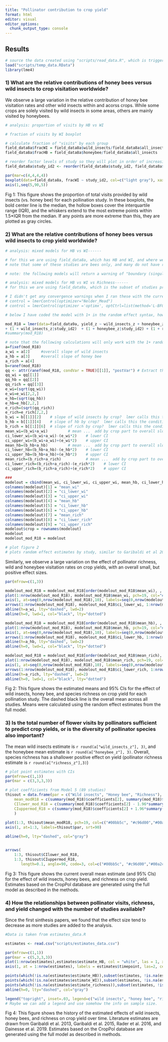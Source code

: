 ```yaml
---
title: "Pollinator contribution to crop yield"
format: html
editor: visual
editor_options: 
  chunk_output_type: console
---
```


::: {.content-visible when-format="html"}
# Results
:::

```r
# source the data created using "scripts/read_data.R", which is triggered by track_estimates.R file.
load("scripts/temp_data.RData") 
library(lme4)

```

### 1) What are the relative contributions of honey bees versus wild insects to crop visitation worldwide?

We observe a large variation in the relative contribution of honey bee visitation rates and other wild insects within and acorss crops. While some crops are solely visited by wild insects in some areas, others are mainly visited by honeybees.

```r

# analysis: proportion of visits by HB vs WI

# fraction of visits by WI boxplot

# calculate fraction of "visits" by each group
field_data8a$fracWI = field_data8a$wild_insects/field_data8a$all_insects
field_data8a$fracHB = field_data8a$honeybee/field_data8a$all_insects

# reorder factor levels of study so they will plot in order of increasing median when we run a boxplot
field_data8a$study_id2 <- reorder(field_data8a$study_id2, field_data8a$fracWI, median, na.rm=T)

par(mar=c(4,4,4,4))
boxplot(data=field_data8a, fracWI ~ study_id2, col=c("light gray"), xaxt = 'n', xlab="study", ylab="proportion of visits by wild insects", las = 1)
axis(1,seq(5,90,5))

```

Fig 1: This figure shows the proportion of total visits provided by wild insects (vs. honey bee) for each pollination study. In these boxplots, the bold center line is the median, the hollow boxes cover the interquartile range (IQR), and the whiskers extend to the most extreme points within 1.5\*IQR from the median. If any points are more extreme than this, they are plotted as gray circles.

### 2) What are the relative contributions of honey bees versus wild insects to crop yield worldwide?

```r
# analysis: mixed models for HB vs WI------

# for this we are using field_data8a, which has HB and WI, and where we have entered manual 0's for HB z-scores in 2 systems where they were =0.
# note that some of these studies are bees only, and many do not have richness data

# note: the following models will return a warning of "boundary (singular) fit: see ?isSingular".  I think this is due to using z-scores, which make the mean of all studies =0, so it should not be a problem for the models.

# analysis: mixed models for HB vs WI vs Richness------
# for this we are using field_data9a, which is the subset of studies providing data for HB, WI, and Richness

# I didn't get any convergence warnings when I ran these with the current data, but if it does happen, try adding one of these to the lmer statement:
# control = lmerControl(optimizer="Nelder_Mead")
# control = lmerControl(optimizer ='optimx', optCtrl=list(method='L-BFGS-B'))

# below I have coded the model with 1+ in the random effect syntax, however, it is worth considering whether we should use 0+ since all studies are z-scored and thus constrained to have a mean of 0. The logic would be that there is no need to try to estimate separate intercepts for each study. Regardless we would estimate the random slopes as usual.

mod_R18 = lmer(data=field_data9a, yield_z ~ wild_insects_z + honeybee_z + richness_z + wild_insects_z:honeybee_z + wild_insects_z:richness_z + honeybee_z:richness_z 
+ (1 + wild_insects_z|study_id2)  + (1 + honeybee_z|study_id2) + (1 + richness_z|study_id2) + (1 + wild_insects_z:honeybee_z|study_id2) + (1 + wild_insects_z:richness_z|study_id2) + (1 + honeybee_z:richness_z|study_id2), na.action=na.fail, REML=T)
#summary(mod_R18)

# note that the following calculations will only work with the 1+ random effect coding discussed above
a=fixef(mod_R18)
a_wi = a[2]		#overall slope of wild insects 
a_hb = a[3]		#overall slope of honey bee 
a_rich = a[4]
b=ranef(mod_R18)
qq <- attr(ranef(mod_R18, condVar = TRUE)[[1]], "postVar") # Extract the variances of the random effects
qq_wi = qq[[1]]
qq_hb = qq[[2]]
qq_rich = qq[[3]]
e_wi=(sqrt(qq_wi))	
e_wi=e_wi[2,2,]
e_hb=(sqrt(qq_hb))	
e_hb=e_hb[2,2,]
e_rich=(sqrt(qq_rich))	
e_rich=e_rich[2,2,]	
b_wi = b[[1]][2]	# slope of wild insects by crop?  lmer calls this the conditional mean
b_hb = b[[1]][4]	# slope of hb by crop?  lmer calls this the conditional mean
b_rich = b[[1]][6]	# slope of rich by crop?  lmer calls this the conditional mean
mean_wi=(b_wi+a_wi)			# mean ...  add by crop part to overall slope
ci_lower_wi=(b_wi+a_wi)-(e_wi*2)	# lower CI
ci_upper_wi=(b_wi+a_wi)+(e_wi*2)	# upper CI
mean_hb=(b_hb+a_hb)			# mean ...  add by crop part to overall slope
ci_lower_hb=(b_hb+a_hb)-(e_hb*2)	# lower CI
ci_upper_hb=(b_hb+a_hb)+(e_hb*2)	# upper CI
mean_rich=(b_rich+a_rich)			# mean ...  add by crop part to overall slope
ci_lower_rich=(b_rich+a_rich)-(e_rich*2)	# lower CI
ci_upper_rich=(b_rich+a_rich)+(e_rich*2)	# upper CI

###
modelout = cbind(mean_wi, ci_lower_wi, ci_upper_wi, mean_hb, ci_lower_hb, ci_upper_hb, mean_rich, ci_lower_rich, ci_upper_rich)
colnames(modelout)[1] = "mean_wi"
colnames(modelout)[2] = "ci_lower_wi"
colnames(modelout)[3] = "ci_upper_wi"
colnames(modelout)[4] = "mean_hb"
colnames(modelout)[5] = "ci_lower_hb"
colnames(modelout)[6] = "ci_upper_hb"
colnames(modelout)[7] = "mean_rich"
colnames(modelout)[8] = "ci_lower_rich"
colnames(modelout)[9] = "ci_upper_rich"
modelout$crop = rownames(modelout)
modelout
modelout_mod_R18 = modelout

# plot figure 2
# plots random effect estimates by study, similar to Garibaldi et al 2013 fig 2b -----
```

Similarly, we observe a large variation on the effect of pollinator richness, wild and honeybee visitation rates on crop yields, with an overall small, but positive effect sizes. 

```r
par(mfrow=c(1,3))

modelout_mod_R18 = modelout_mod_R18[order(modelout_mod_R18$mean_wi), , drop = FALSE]
plot(1:nrow(modelout_mod_R18), modelout_mod_R18$mean_wi, pch=19, col="#00bb5c", ylim=c(-.75,.75), ylab="wild insect slope (mean and 95% CI)", cex=1.5, xaxt = "n", xlab="crop study", main="Wild Insects")
axis(1, at=seq(0,nrow(modelout_mod_R18),10), labels=seq(0,nrow(modelout_mod_R18),10))
arrows(1:nrow(modelout_mod_R18), modelout_mod_R18$ci_lower_wi, 1:nrow(modelout_mod_R18), modelout_mod_R18$ci_upper_wi, length=0.05, angle=90, code=3, col="#00bb5c", lwd=1.5)
abline(h=a_wi, lty="dashed", lwd=2)
abline(h=0, lwd=1, col="black", lty="dotted")

modelout_mod_R18 = modelout_mod_R18[order(modelout_mod_R18$mean_hb), , drop = FALSE]
plot(1:nrow(modelout_mod_R18), modelout_mod_R18$mean_hb, pch=19, col="#c96d00", ylim=c(-.75,.75), ylab="honey bee slope (mean and 95% CI)", cex=1.5, xaxt = "n", xlab="crop study", main="Honey Bee")
axis(1, at=seq(0,nrow(modelout_mod_R18),10), labels=seq(0,nrow(modelout_mod_R18),10))
arrows(1:nrow(modelout_mod_R18), modelout_mod_R18$ci_lower_hb, 1:nrow(modelout_mod_R18), modelout_mod_R18$ci_upper_hb, length=0.05, angle=90, code=3, col="#c96d00", lwd=1.5)
abline(h=a_hb, lty="dashed", lwd=2)
abline(h=0, lwd=1, col="black", lty="dotted")

modelout_mod_R18 = modelout_mod_R18[order(modelout_mod_R18$mean_rich), , drop = FALSE]
plot(1:nrow(modelout_mod_R18), modelout_mod_R18$mean_rich, pch=19, col="#00a2ca", ylim=c(-.75,.75), ylab="richness slope (mean and 95% CI)", cex=1.5, xaxt = "n", xlab="crop study", main="Richness")
axis(1, at=seq(0,nrow(modelout_mod_R18),10), labels=seq(0,nrow(modelout_mod_R18),10))
arrows(1:nrow(modelout_mod_R18), modelout_mod_R18$ci_lower_rich, 1:nrow(modelout_mod_R18), modelout_mod_R18$ci_upper_rich, length=0.05, angle=90, code=3, col="#00a2ca", lwd=1.5)
abline(h=a_rich, lty="dashed", lwd=2)
abline(h=0, lwd=1, col="black", lty="dotted")

```

Fig 2: This figure shows the estimated means and 95% CIs for the effect of wild insects, honey bee, and species richness on crop yield for each pollination study. The dashed black line is the overall mean across all studies. Means were calculated using the random effect estimates from the full model.

### 3) Is the total number of flower visits by pollinators sufficient to predict crop yields, or is the diversity of pollinator species also important?

The mean wild insects estimate is `r round(a["wild_insects_z"], 3)`, and the honeybee mean estimate is `r round(a["honeybee_z"], 3)`. Overall, species richness has a shallower positive effect on yield (pollinator richness estimate is `r round(a["richness_z"],3)`)

```r


# plot point estimates with CIs
par(mfrow=c(1,1))
par(mar = c(3,3,3,3))

# plot coefficients from Model 5 (89 studies)
thisout = data.frame(par = c("Wild insects", "Honey bee", "Richness"), 
	mean_modR18 = c(summary(mod_R18)$coefficients[2], summary(mod_R18)$coefficients[3], summary(mod_R18)$coefficients[4]),
	CIlower_mod_R18 = c(summary(mod_R18)$coefficients[2] - 1.96*summary(mod_R18)$coefficients[9], summary(mod_R18)$coefficients[3] - 1.96*summary(mod_R18)$coefficients[10], summary(mod_R18)$coefficients[4] - 1.96*summary(mod_R18)$coefficients[11]),
	CIuppermod_R18 = c(summary(mod_R18)$coefficients[2] + 1.96*summary(mod_R18)$coefficients[9],summary(mod_R18)$coefficients[3] + 1.96*summary(mod_R18)$coefficients[10], summary(mod_R18)$coefficients[4] + 1.96*summary(mod_R18)$coefficients[11])
	)
	
plot(1:3, thisout$mean_modR18, pch=19, col=c("#00bb5c", "#c96d00","#00a2ca"), cex=1.75, ylim=c(-0.1,0.3),  xlab = NA, xaxt = 'n', xlim=c(.5,3.5), ylab="Overall slope (mean, 95% CI)", main="")
axis(1, at=1:3, labels=thisout$par, srt=90)

abline(h=0, lty="dashed", col="gray")


arrows(
	1:3, thisout$CIlower_mod_R18,
	1:3, thisout$CIuppermod_R18,
       length=0.1, angle=90, code=3, col=c("#00bb5c", "#c96d00","#00a2ca"), lwd=2.5)

```

Fig 3: This figure shows the current overall mean estimate (and 95% CIs) for the effect of wild insects, honey bees, and richness on crop yield. Estimates based on the CropPol database are generated using the full model as described in the methods.

### 4) How the relationships between pollinator visits, richness, and yield changed with the number of studies available?

Since the first sinthesis papers, we found that the effect size tend to decrease as more studies are added to the analysis.

```r

#Data is taken from estimates_data.R

estimates <- read.csv("scripts/estimates_data.csv")

par(mfrow=c(1,1))
par(mar = c(5,3,3,3))
plot(1:nrow(estimates),estimates$estimate_HB, col = "white", las = 1, xlab = "", ylab = "estimates", ylim = c(-0.1, 0.4),  xaxt = "n")
axis(1, at = 1:nrow(estimates), labels = estimates$timepoint, las=2, cex.axis = 0.7)

points(which(!is.na(estimates$estimate_HB)),subset(estimates, !is.na(estimate_HB))$estimate_HB, t = "b", col = "#00bb5c", lwd=2)
points(which(!is.na(estimates$estimate_WI)),subset(estimates, !is.na(estimate_WI))$estimate_WI, t = "b", col = "#c96d00", lwd=2)
points(which(!is.na(estimates$estimate_richness)),subset(estimates, !is.na(estimate_richness))$estimate_richness, t = "b", col = "#00a2ca", lwd=2)
abline(h=0, lty="dashed", col="gray")

legend("topright", inset=.03, legend=c("wild insects", "honey bee", "richness"), col=c("#c96d00", "#00bb5c", "#00a2ca"), lty=1, lwd=2, box.lty=0, cex = 0.7)
# Maybe we can add a legend and use somehow the info on sample size.

```

Fig 4: This figure shows the history of the estimated effects of wild insects, honey bees, and richness on crop yield over time. Literature estimates are drawn from Garibaldi et al. 2013, Garibaldi et al. 2015, Rader et al. 2016, and Dainesse et al. 2019. Estimates based on the CropPol database are generated using the full model as described in methods.
